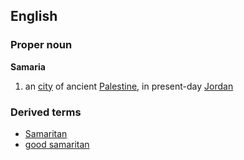 ==English==
===Proper noun===
{{wikipedia}}
'''Samaria'''
# an [[city]] of ancient [[Palestine]], in present-day [[Jordan]]
===Derived terms===
*[[Samaritan]]
*[[good samaritan]]